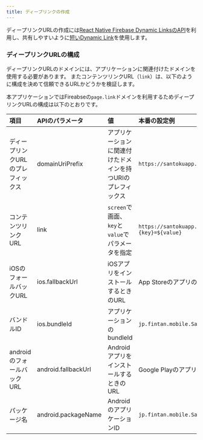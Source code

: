 ```yaml
---
title: ディープリンクの作成
---
```


ディープリンクURLの作成には[React Native Firebase Dynamic LinksのAPI](https://rnfirebase.io/dynamic-links/usage#create-a-link)を利用し、共有しやすいように[短いDynamic Link](https://firebase.google.com/docs/dynamic-links/android/create)を使用します。

### ディープリンクURLの構成

ディープリンクURLのドメインには、アプリケーションに関連付けたドメインを使用する必要があります。
またコンテンツリンクURL（`link`）は、以下のように構成を決めて信頼できるURLかどうかを検証します。

本アプリケーションではFireabseの`page.link`ドメインを利用するためディープリンクURLの構成は以下のとおりです。

|項目|APIのパラメータ|値|本番の設定例|
|:-------|:-|:--|:---|
|ディープリンクURLのプレフィックス|domainUriPrefix|アプリケーションに関連付けたドメインを持つURIのプレフィックス|`https://santokuapp.page.link/`|
|コンテンツリンクURL|link|`screen`で画面、`key`と`value`でパラメータを指定|`https://santokuapp.page.link/${screen}?{key}=${value}`|
|iOSのフォールバックURL|ios.fallbackUrl|iOSアプリをインストールするときのURL|App StoreのアプリのURL|
|バンドルID|ios.bundleId|アプリケーションのbundleId|`jp.fintan.mobile.SantokuApp`|
|androidのフォールバックURL|android.fallbackUrl|AndroidアプリをインストールするときのURL|Google PlayのアプリのURL|
|パッケージ名|android.packageName|AndroidのアプリケーションID|`jp.fintan.mobile.SantokuApp`|

